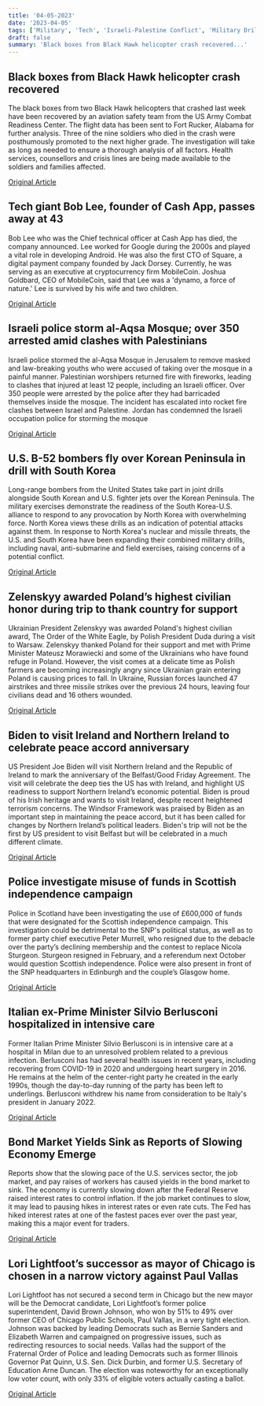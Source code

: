 ```yaml
---
title: '04-05-2023'
date: '2023-04-05'
tags: ['Military', 'Tech', 'Israeli-Palestine Conflict', 'Military Drills', 'International Politics', 'International Relations', 'Politics', 'Economy']
draft: false
summary: 'Black boxes from Black Hawk helicopter crash recovered...'
---
```


## Black boxes from Black Hawk helicopter crash recovered
The black boxes from two Black Hawk helicopters that crashed last week have been recovered by an aviation safety team from the US Army Combat Readiness Center. The flight data has been sent to Fort Rucker, Alabama for further analysis. Three of the nine soldiers who died in the crash were posthumously promoted to the next higher grade. The investigation will take as long as needed to ensure a thorough analysis of all factors. Health services, counsellors and crisis lines are being made available to the soldiers and families affected.

[Original Article](https://abcnews.go.com/US/black-boxes-recovered-2-black-hawk-helicopters-killed/story?id=98371941)

## Tech giant Bob Lee, founder of Cash App, passes away at 43
Bob Lee who was the Chief technical officer at Cash App has died, the company announced. Lee worked for Google during the 2000s and played a vital role in developing Android. He was also the first CTO of Square, a digital payment company founded by Jack Dorsey. Currently, he was serving as an executive at cryptocurrency firm MobileCoin. Joshua Goldbard, CEO of MobileCoin, said that Lee was a 'dynamo, a force of nature.' Lee is survived by his wife and two children.

[Original Article](https://abcnews.go.com/US/bob-lee-cash-app-founder-former-square-executive/story?id=98376293)

## Israeli police storm al-Aqsa Mosque; over 350 arrested amid clashes with Palestinians
Israeli police stormed the al-Aqsa Mosque in Jerusalem to remove masked and law-breaking youths who were accused of taking over the mosque in a painful manner. Palestinian worshipers returned fire with fireworks, leading to clashes that injured at least 12 people, including an Israeli officer. Over 350 people were arrested by the police after they had barricaded themselves inside the mosque. The incident has escalated into rocket fire clashes between Israel and Palestine. Jordan has condemned the Israeli occupation police for storming the mosque

[Original Article](https://abcnews.go.com/International/israel-storms-mosque-detaining-hundreds-prompting-clashes-amid/story?id=98372468)

## U.S. B-52 bombers fly over Korean Peninsula in drill with South Korea
Long-range bombers from the United States take part in joint drills alongside South Korean and U.S. fighter jets over the Korean Peninsula. The military exercises demonstrate the readiness of the South Korea-U.S. alliance to respond to any provocation by North Korea with overwhelming force. North Korea views these drills as an indication of potential attacks against them. In response to North Korea's nuclear and missile threats, the U.S. and South Korea have been expanding their combined military drills, including naval, anti-submarine and field exercises, raising concerns of a potential conflict.

[Original Article](https://abcnews.go.com/International/wireStory/us-flies-nuclear-capable-bombers-amid-tensions-korea-98372861)

## Zelenskyy awarded Poland’s highest civilian honor during trip to thank country for support
Ukrainian President Zelenskyy was awarded Poland's highest civilian award, The Order of the White Eagle, by Polish President Duda during a visit to Warsaw. Zelenskyy thanked Poland for their support and met with Prime Minister Mateusz Morawiecki and some of the Ukrainians who have found refuge in Poland. However, the visit comes at a delicate time as Polish farmers are becoming increasingly angry since Ukrainian grain entering Poland is causing prices to fall. In Ukraine, Russian forces launched 47 airstrikes and three missile strikes over the previous 24 hours, leaving four civilians dead and 16 others wounded.

[Original Article](https://abcnews.go.com/International/wireStory/zelenskyy-visits-poland-ally-meet-ukrainians-98372129)

## Biden to visit Ireland and Northern Ireland to celebrate peace accord anniversary
US President Joe Biden will visit Northern Ireland and the Republic of Ireland to mark the anniversary of the Belfast/Good Friday Agreement. The visit will celebrate the deep ties the US has with Ireland, and highlight US readiness to support Northern Ireland’s economic potential. Biden is proud of his Irish heritage and wants to visit Ireland, despite recent heightened terrorism concerns. The Windsor Framework was praised by Biden as an important step in maintaining the peace accord, but it has been called for changes by Northern Ireland’s political leaders. Biden's trip will not be the first by US president to visit Belfast but will be celebrated in a much different climate.

[Original Article](https://abcnews.go.com/Politics/wireStory/biden-visit-ireland-mark-good-friday-accord-anniversary-98373811)

## Police investigate misuse of funds in Scottish independence campaign
Police in Scotland have been investigating the use of £600,000 of funds that were designated for the Scottish independence campaign. This investigation could be detrimental to the SNP's political status, as well as to former party chief executive Peter Murrell, who resigned due to the debacle over the party’s declining membership and the contest to replace Nicola Sturgeon. Sturgeon resigned in February, and a referendum next October would question Scottish independence. Police were also present in front of the SNP headquarters in Edinburgh and the couple’s Glasgow home.

[Original Article](https://abcnews.go.com/International/wireStory/report-husband-scottish-leader-arrested-98372791)

## Italian ex-Prime Minister Silvio Berlusconi hospitalized in intensive care
Former Italian Prime Minister Silvio Berlusconi is in intensive care at a hospital in Milan due to an unresolved problem related to a previous infection. Berlusconi has had several health issues in recent years, including recovering from COVID-19 in 2020 and undergoing heart surgery in 2016. He remains at the helm of the center-right party he created in the early 1990s, though the day-to-day running of the party has been left to underlings. Berlusconi withdrew his name from consideration to be Italy's president in January 2022.

[Original Article](https://abcnews.go.com/International/wireStory/reports-berlusconi-hospitalized-respiratory-problems-98374374)

## Bond Market Yields Sink as Reports of Slowing Economy Emerge
Reports show that the slowing pace of the U.S. services sector, the job market, and pay raises of workers has caused yields in the bond market to sink. The economy is currently slowing down after the Federal Reserve raised interest rates to control inflation. If the job market continues to slow, it may lead to pausing hikes in interest rates or even rate cuts. The Fed has hiked interest rates at one of the fastest paces ever over the past year, making this a major event for traders.

[Original Article](https://abcnews.go.com/Business/wireStory/global-shares-mixed-after-wall-st-dips-weak-98372984)

## Lori Lightfoot’s successor as mayor of Chicago is chosen in a narrow victory against Paul Vallas
Lori Lightfoot has not secured a second term in Chicago but the new mayor will be the Democrat candidate, Lori Lightfoot’s former police superintendent, David Brown Johnson, who won by 51% to 49% over former CEO of Chicago Public Schools, Paul Vallas, in a very tight election. Johnson was backed by leading Democrats such as Bernie Sanders and Elizabeth Warren and campaigned on progressive issues, such as redirecting resources to social needs. Vallas had the support of the Fraternal Order of Police and leading Democrats such as former Illinois Governor Pat Quinn, U.S. Sen. Dick Durbin, and former U.S. Secretary of Education Arne Duncan. The election was noteworthy for an exceptionally low voter count, with only 33% of eligible voters actually casting a ballot.

[Original Article](https://abcnews.go.com/US/chicago-mayoral-race-features-contrasting-sides-democratic-party/story?id=98321188)
